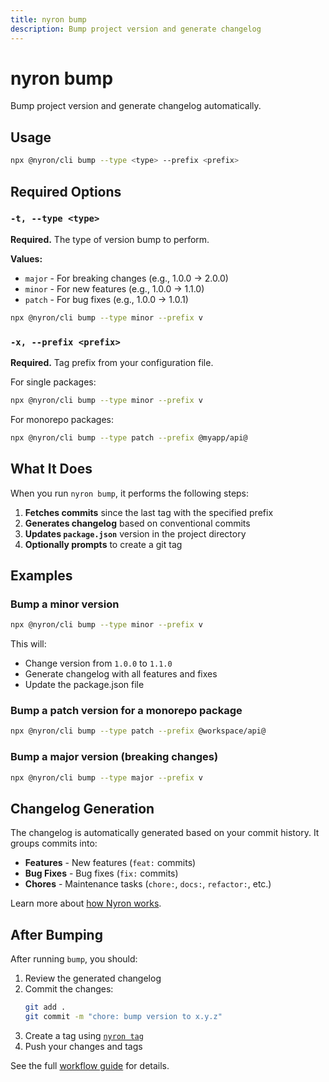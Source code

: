 ```yaml
---
title: nyron bump
description: Bump project version and generate changelog
---
```


# nyron bump

Bump project version and generate changelog automatically.

## Usage

```bash
npx @nyron/cli bump --type <type> --prefix <prefix>
```

## Required Options

### `-t, --type <type>`

**Required.** The type of version bump to perform.

**Values:**
- `major` - For breaking changes (e.g., 1.0.0 → 2.0.0)
- `minor` - For new features (e.g., 1.0.0 → 1.1.0)
- `patch` - For bug fixes (e.g., 1.0.0 → 1.0.1)

```bash
npx @nyron/cli bump --type minor --prefix v
```

### `-x, --prefix <prefix>`

**Required.** Tag prefix from your configuration file.

For single packages:
```bash
npx @nyron/cli bump --type minor --prefix v
```

For monorepo packages:
```bash
npx @nyron/cli bump --type patch --prefix @myapp/api@
```

## What It Does

When you run `nyron bump`, it performs the following steps:

1. **Fetches commits** since the last tag with the specified prefix
2. **Generates changelog** based on conventional commits
3. **Updates `package.json`** version in the project directory
4. **Optionally prompts** to create a git tag

## Examples

### Bump a minor version

```bash
npx @nyron/cli bump --type minor --prefix v
```

This will:
- Change version from `1.0.0` to `1.1.0`
- Generate changelog with all features and fixes
- Update the package.json file

### Bump a patch version for a monorepo package

```bash
npx @nyron/cli bump --type patch --prefix @workspace/api@
```

### Bump a major version (breaking changes)

```bash
npx @nyron/cli bump --type major --prefix v
```

## Changelog Generation

The changelog is automatically generated based on your commit history. It groups commits into:

- **Features** - New features (`feat:` commits)
- **Bug Fixes** - Bug fixes (`fix:` commits)
- **Chores** - Maintenance tasks (`chore:`, `docs:`, `refactor:`, etc.)

Learn more about [how Nyron works](/docs/guides/how-it-works).

## After Bumping

After running `bump`, you should:

1. Review the generated changelog
2. Commit the changes:
   ```bash
   git add .
   git commit -m "chore: bump version to x.y.z"
   ```
3. Create a tag using [`nyron tag`](/docs/commands/tag)
4. Push your changes and tags

See the full [workflow guide](/docs/guides/workflow) for details.

